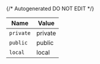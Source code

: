 {/* Autogenerated DO NOT EDIT  */}

| Name      | Value     |
| --------- | --------- |
| `private` | private   |
| `public`  | public    |
| `local`   | local     |

